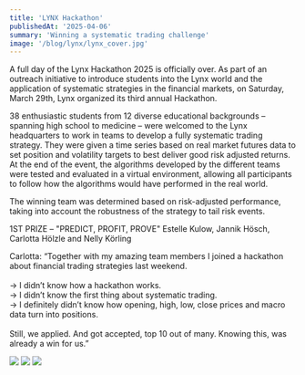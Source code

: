 ```yaml
---
title: 'LYNX Hackathon'
publishedAt: '2025-04-06'
summary: 'Winning a systematic trading challenge'
image: '/blog/lynx/lynx_cover.jpg'
---
```


A full day of the Lynx Hackathon 2025 is officially over. As part of an outreach initiative to introduce students into the Lynx world and the application of systematic strategies in the financial markets, on Saturday, March 29th, Lynx organized its third annual Hackathon.

38 enthusiastic students from 12 diverse educational backgrounds – spanning high school to medicine – were welcomed to the Lynx headquarters to work in teams to develop a fully systematic trading strategy. They were given a time series based on real market futures data to set position and volatility targets to best deliver good risk adjusted returns. At the end of the event, the algorithms developed by the different teams were tested and evaluated in a virtual environment, allowing all participants to follow how the algorithms would have performed in the real world.

The winning team was determined based on risk-adjusted performance, taking into account the robustness of the strategy to tail risk events.

1ST PRIZE – "PREDICT, PROFIT, PROVE"
Estelle Kulow, Jannik Hösch, Carlotta Hölzle and Nelly Körling

Carlotta: “Together with my amazing team members I joined a hackathon about financial trading strategies last weekend.
<br /><br />→ I didn’t know how a hackathon works.
<br />→ I didn’t know the first thing about systematic trading.
<br />→ I definitely didn’t know how opening, high, low, close prices and macro data turn into positions.
<br /><br />Still, we applied.
And got accepted, top 10 out of many. Knowing this, was already a win for us.”


![](/blog/lynx/lynx_1.jpg)
![](/blog/lynx/lynx_2.jpg)
![](/blog/lynx/lynx_3.jpg)